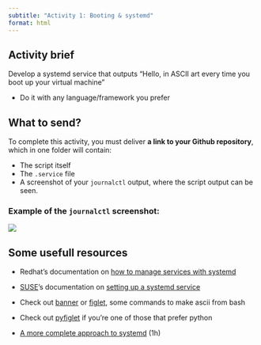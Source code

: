 ```yaml
---
subtitle: "Activity 1: Booting & systemd"
format: html
---
```


## Activity brief

Develop a systemd service that outputs "Hello, <your name> in ASCII art every time you boot up your virtual machine"

-   Do it with any language/framework you prefer

## What to send?

To complete this activity, you must deliver **a link to your Github repository**, which in one folder will contain:

-   The script itself
-   The `.service` file
-   A screenshot of your `journalctl` output, where the script output can be seen.

::: callout-tip
### Example of the `journalctl` screenshot:

![](images/paste-1.png)
:::

## Some usefull resources

-   Redhat's documentation on [how to manage services with systemd](https://docs.redhat.com/en/documentation/red_hat_enterprise_linux/7/html/system_administrators_guide/chap-managing_services_with_systemd)

-   [SUSE](https://www.youtube.com/watch?v=nLdexZlVkAY&list=RDnLdexZlVkAY&start_radio=1)'s documentation on [setting up a systemd service](https://documentation.suse.com/en-us/smart/systems-management/html/systemd-setting-up-service/index.html)

-   Check out [banner](https://man.cx/banner) or [figlet](https://man.cx/figlet), some commands to make ascii from bash

-   Check out [pyfiglet](https://pypi.org/project/pyfiglet/) if you're one of those that prefer python

- [A more complete approach to systemd](https://www.youtube.com/watch?v=Kzpm-rGAXos) (1h)